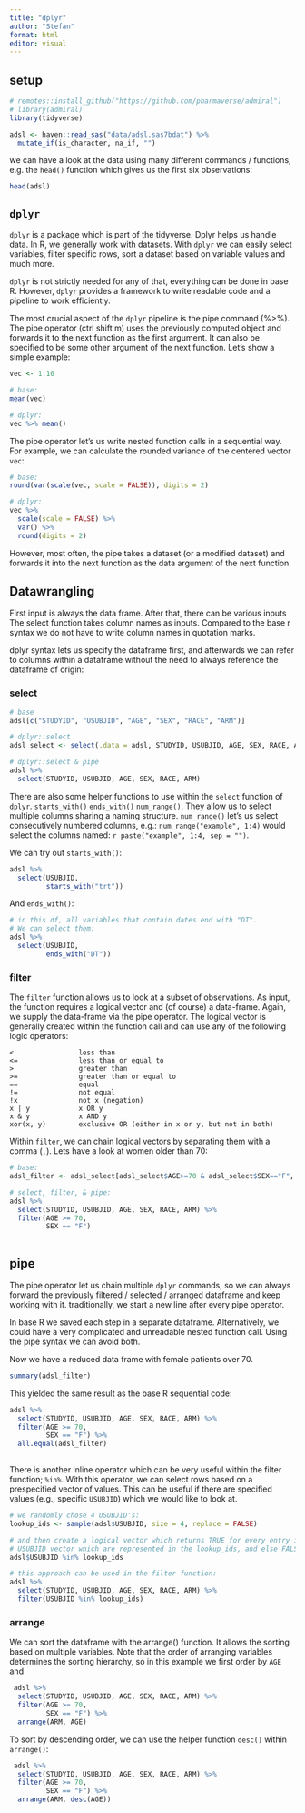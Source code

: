 ```yaml
---
title: "dplyr"
author: "Stefan"
format: html
editor: visual
---
```


## setup
```r
# remotes::install_github("https://github.com/pharmaverse/admiral")
# library(admiral)
library(tidyverse)
```

```r
adsl <- haven::read_sas("data/adsl.sas7bdat") %>% 
  mutate_if(is_character, na_if, "")
```

we can have a look at the data using many different commands / functions, e.g. the `head()` function which gives us the first six observations:

```r
head(adsl)
```

## `dplyr`

`dplyr` is a package which is part of the tidyverse. Dplyr helps us handle data. In R, we generally work with datasets. With `dplyr` we can easily select variables, filter specific rows, sort a dataset based on variable values and much more.

`dplyr` is not strictly needed for any of that, everything can be done in base R. However, `dplyr` provides a framework to write readable code and a pipeline to work efficiently.

The most crucial aspect of the `dplyr` pipeline is the pipe command (%\>%). The pipe operator (ctrl shift m) uses the previously computed object and forwards it to the next function as the first argument. It can also be specified to be some other argument of the next function. Let's show a simple example:

```r
vec <- 1:10

# base:
mean(vec)

# dplyr:
vec %>% mean()
```

The pipe operator let's us write nested function calls in a sequential way. For example, we can calculate the rounded variance of the centered vector `vec`:

```r
# base:
round(var(scale(vec, scale = FALSE)), digits = 2)

# dplyr:
vec %>% 
  scale(scale = FALSE) %>% 
  var() %>% 
  round(digits = 2)
```

However, most often, the pipe takes a dataset (or a modified dataset) and forwards it into the next function as the data argument of the next function.

## Datawrangling

First input is always the data frame. After that, there can be various inputs The select function takes column names as inputs. Compared to the base r syntax we do not have to write column names in quotation marks.

dplyr syntax lets us specify the dataframe first, and afterwards we can refer to columns within a dataframe without the need to always reference the dataframe of origin:

### select

```r
# base
adsl[c("STUDYID", "USUBJID", "AGE", "SEX", "RACE", "ARM")]

# dplyr::select
adsl_select <- select(.data = adsl, STUDYID, USUBJID, AGE, SEX, RACE, ARM)

# dplyr::select & pipe
adsl %>% 
  select(STUDYID, USUBJID, AGE, SEX, RACE, ARM)
```

There are also some helper functions to use within the `select` function of `dplyr`. `starts_with()` `ends_with()` `num_range()`. 
They allow us to select multiple columns sharing a naming structure. 
`num_range()` let's us select consecutively numbered columns, e.g.:
`num_range("example", 1:4)` would select the columns named: `r paste("example", 1:4, sep = "")`. 

We can try out `starts_with()`:

```r
adsl %>% 
  select(USUBJID, 
         starts_with("trt"))
```
And `ends_with()`:

```r
# in this df, all variables that contain dates end with "DT". 
# We can select them:
adsl %>% 
  select(USUBJID, 
         ends_with("DT"))
```




### filter

The `filter` function allows us to look at a subset of observations. As input, the function requires a logical vector and (of course) a data-frame. Again, we supply the data-frame via the pipe operator. The logical vector is generally created within the function call and can use any of the following logic operators:

    <                less than
    <=               less than or equal to
    >                greater than
    >=               greater than or equal to
    ==               equal
    !=               not equal
    !x               not x (negation)
    x | y            x OR y
    x & y            x AND y
    xor(x, y)        exclusive OR (either in x or y, but not in both)

Within `filter`, we can chain logical vectors by separating them with a comma (`,`). Lets have a look at women older than 70:

```r
# base:
adsl_filter <- adsl_select[adsl_select$AGE>=70 & adsl_select$SEX=="F", ]

# select, filter, & pipe:
adsl %>% 
  select(STUDYID, USUBJID, AGE, SEX, RACE, ARM) %>% 
  filter(AGE >= 70,
         SEX == "F")
  
```

::: {.callout-note appearance="simple"}
## pipe
The pipe operator let us chain multiple `dplyr` commands, so we can always forward the previously filtered / selected / arranged dataframe and keep working with it. 
traditionally, we start a new line after every pipe operator. 

In base R we saved each step in a separate dataframe. 
Alternatively, we could have a very complicated and unreadable nested function call. 
Using the pipe syntax we can avoid both. 
:::

Now we have a reduced data frame with female patients over 70.

```r
summary(adsl_filter)
```

This yielded the same result as the base R sequential code:
```r
adsl %>% 
  select(STUDYID, USUBJID, AGE, SEX, RACE, ARM) %>% 
  filter(AGE >= 70,
         SEX == "F") %>% 
  all.equal(adsl_filter)
  
```

There is another inline operator which can be very useful within the filter function; `%in%`.
With this operator, we can select rows based on a prespecified vector of values. 
This can be useful if there are specified  values (e.g., specific `USUBJID`) which we would like to look at.

```r
# we randomly chose 4 USUBJID's:
lookup_ids <- sample(adsl$USUBJID, size = 4, replace = FALSE)

# and then create a logical vector which returns TRUE for every entry in the 
# USUBJID vector which are represented in the lookup_ids, and else FALSE
adsl$USUBJID %in% lookup_ids

# this approach can be used in the filter function: 
adsl %>% 
  select(STUDYID, USUBJID, AGE, SEX, RACE, ARM) %>% 
  filter(USUBJID %in% lookup_ids)
```



### arrange
We can sort the dataframe with the arrange() function. 
It allows the sorting based on multiple variables. 
Note that the order of arranging variables determines the sorting hierarchy, so in this example we first order by `AGE` and 

```r
 adsl %>% 
  select(STUDYID, USUBJID, AGE, SEX, RACE, ARM) %>% 
  filter(AGE >= 70,
         SEX == "F") %>% 
  arrange(ARM, AGE)
```
To sort by descending order, we can use the helper function `desc()` within `arrange()`:
```r
 adsl %>% 
  select(STUDYID, USUBJID, AGE, SEX, RACE, ARM) %>% 
  filter(AGE >= 70,
         SEX == "F") %>% 
  arrange(ARM, desc(AGE))
```

